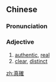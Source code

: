 {{also|真确}}
==Chinese==
{{zh-forms|s=真确}}

===Pronunciation===
{{zh-pron
|m=zhēnquè
|c=zan1 kok3
|mn=chin-khak
|cat=a
}}

===Adjective===
{{zh-adj}}

# [[authentic]], [[real]]
# [[clear]], [[distinct]]

[[zh:真確]]